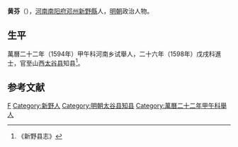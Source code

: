 '''黄芬'''（{{bd|？||？|catIdx=}}），[[河南|河南]][[南阳府|南阳府]][[邓州|邓州]][[新野縣|新野縣]]人，[[明朝|明朝]]政治人物。

== 生平 ==
萬曆二十二年（1594年）甲午科河南乡试舉人，二十六年（1598年）戊戌科進士，官至山西[[太谷县|太谷县]]知县<ref>《新野县志》</ref>。

==参考文献==
{{reflist}}

{{萬曆二十六年戊戌科殿試金榜}}
{{DEFAULTSORT:}}
[[Category:黄姓|F]]
[[Category:新野人|Category:新野人]]
[[Category:明朝太谷县知县|Category:明朝太谷县知县]]
[[Category:萬曆二十二年甲午科舉人|Category:萬曆二十二年甲午科舉人]]